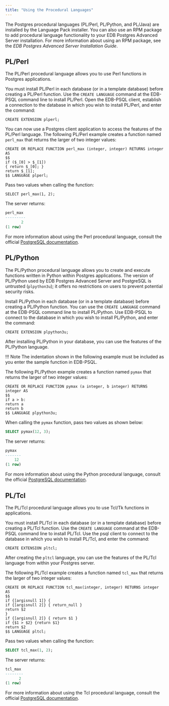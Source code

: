 ```yaml
---
title: "Using the Procedural Languages"
---
```


<div id="using_the_procedural_langauges" class="registered_link"></div>

The Postgres procedural languages (PL/Perl, PL/Python, and PL/Java) are installed by the Language Pack installer. You can also use an RPM package to add procedural language functionality to your EDB Postgres Advanced Server installation. For more information about using an RPM package, see the *EDB Postgres Advanced Server Installation Guide*.

## PL/Perl

The PL/Perl procedural language allows you to use Perl functions in Postgres applications.

You must install PL/Perl in each database (or in a template database) before creating a PL/Perl function. Use the `CREATE LANGUAGE` command at the EDB-PSQL command line to install PL/Perl. Open the EDB-PSQL client, establish a connection to the database in which you wish to install PL/Perl, and enter the command:

`CREATE EXTENSION plperl;`

You can now use a Postgres client application to access the features of the PL/Perl language. The following PL/Perl example creates a function named `perl_max` that returns the larger of two integer values:

```text
CREATE OR REPLACE FUNCTION perl_max (integer, integer) RETURNS integer AS
$$
if ($_[0] > $_[1])
{ return $_[0]; }
return $_[1];
$$ LANGUAGE plperl;
```

Pass two values when calling the function:

`SELECT perl_max(1, 2);`

The server returns:

```SQL
perl_max
---------
       2
(1 row)
```

For more information about using the Perl procedural language, consult the official [PostgreSQL documentation](https://www.postgresql.org/docs/11/static/plperl.html).

## PL/Python

The PL/Python procedural language allows you to create and execute functions written in Python within Postgres applications. The version of PL/Python used by EDB Postgres Advanced Server and PostgreSQL is untrusted (`plpython3u`); it offers no restrictions on users to prevent potential security risks.

Install PL/Python in each database (or in a template database) before creating a PL/Python function. You can use the `CREATE LANGUAGE` command at the EDB-PSQL command line to install PL/Python. Use EDB-PSQL to connect to the database in which you wish to install PL/Python, and enter the command:

`CREATE EXTENSION plpython3u;`

After installing PL/Python in your database, you can use the features of the PL/Python language.

!!! Note
    The indentation shown in the following example must be included as you enter the sample function in EDB-PSQL.

The following PL/Python example creates a function named `pymax` that returns the larger of two integer values:

```text
CREATE OR REPLACE FUNCTION pymax (a integer, b integer) RETURNS integer AS
$$
if a > b:
return a
return b
$$ LANGUAGE plpython3u;
```

When calling the `pymax` function, pass two values as shown below:

```SQL
SELECT pymax(12, 3);
```

The server returns:

```SQL
pymax
-------
    12
(1 row)
```

For more information about using the Python procedural language, consult the official [PostgreSQL documentation](https://www.postgresql.org/docs/11/static/plpython.html).

## PL/Tcl

The PL/Tcl procedural language allows you to use Tcl/Tk functions in applications.

You must install PL/Tcl in each database (or in a template database) before creating a PL/Tcl function. Use the `CREATE LANGUAGE` command at the EDB-PSQL command line to install PL/Tcl. Use the psql client to connect to the database in which you wish to install PL/Tcl, and enter the command:

`CREATE EXTENSION pltcl;`

After creating the `pltcl` language, you can use the features of the PL/Tcl language from within your Postgres server.

The following PL/Tcl example creates a function named `tcl_max` that returns the larger of two integer values:

```text
CREATE OR REPLACE FUNCTION tcl_max(integer, integer) RETURNS integer AS 
$$
if {[argisnull 1]} {
if {[argisnull 2]} { return_null }
return $2
}
if {[argisnull 2]} { return $1 }
if {$1 > $2} {return $1}
return $2
$$ LANGUAGE pltcl;
```

Pass two values when calling the function:

```SQL
SELECT tcl_max(1, 2);
```

The server returns:

```SQL
tcl_max
--------
      2
(1 row)
```

For more information about using the Tcl procedural language, consult the official [PostgreSQL documentation](https://www.postgresql.org/docs/11/static/pltcl.html).
